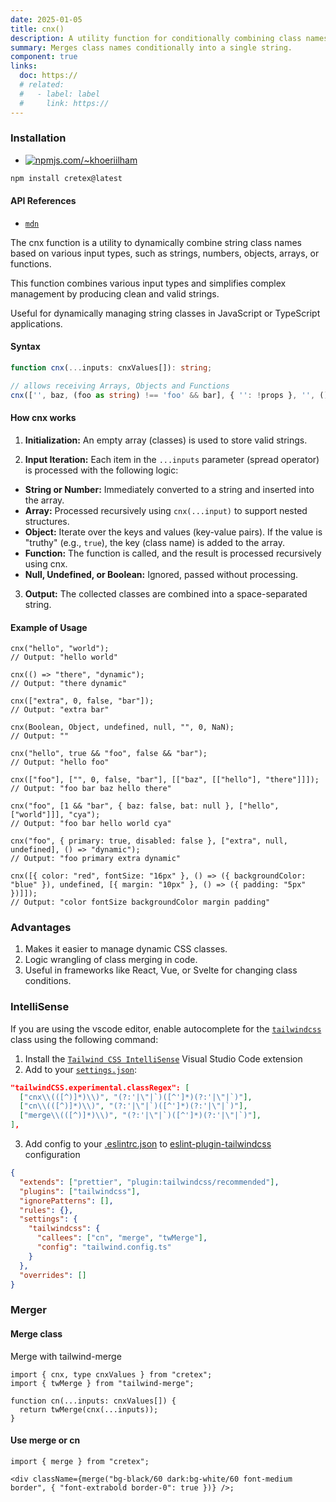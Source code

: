 ```yaml
---
date: 2025-01-05
title: cnx()
description: A utility function for conditionally combining class names in a readable and maintainable way.
summary: Merges class names conditionally into a single string.
component: true
links:
  doc: https://
  # related:
  #   - label: label
  #     link: https://
---
```


### Installation

- [![npmjs.com/~khoeriilham](https://badgen.net/npm/v/cretex/?icon=npm)](https://www.npmjs.com/cretex)

```bash
npm install cretex@latest
```

#### API References

- [`mdn`](https://developer.mozilla.org/en-US/docs/Web/API/Element/classList#examples)

The cnx function is a utility to dynamically combine string class names based on various input types, such as strings, numbers, objects, arrays, or functions.

This function combines various input types and simplifies complex management by producing clean and valid strings.

Useful for dynamically managing string classes in JavaScript or TypeScript applications.

#### Syntax

```ts
function cnx(...inputs: cnxValues[]): string;
```

```ts
// allows receiving Arrays, Objects and Functions
cnx(['', baz, (foo as string) !== 'foo' && bar], { '': !props }, '', () => ({ '' }), undefined, [{ '' }, () => ({ '' })]);
```

#### How cnx works

1. **Initialization:**
   An empty array (classes) is used to store valid strings.

2. **Input Iteration:**
   Each item in the `...inputs` parameter (spread operator) is processed with the following logic:

- **String or Number:**
  Immediately converted to a string and inserted into the array.
- **Array:**
  Processed recursively using `cnx(...input)` to support nested structures.
- **Object:**
  Iterate over the keys and values ​​(key-value pairs). If the value is "truthy" (e.g., `true`), the key (class name) is added to the array.
- **Function:**
  The function is called, and the result is processed recursively using cnx.
- **Null, Undefined, or Boolean:**
  Ignored, passed without processing.

3. **Output:**
   The collected classes are combined into a space-separated string.

#### Example of Usage

```tsx
cnx("hello", "world");
// Output: "hello world"

cnx(() => "there", "dynamic");
// Output: "there dynamic"

cnx(["extra", 0, false, "bar"]);
// Output: "extra bar"

cnx(Boolean, Object, undefined, null, "", 0, NaN);
// Output: ""

cnx("hello", true && "foo", false && "bar");
// Output: "hello foo"

cnx(["foo"], ["", 0, false, "bar"], [["baz", [["hello"], "there"]]]);
// Output: "foo bar baz hello there"

cnx("foo", [1 && "bar", { baz: false, bat: null }, ["hello", ["world"]]], "cya");
// Output: "foo bar hello world cya"

cnx("foo", { primary: true, disabled: false }, ["extra", null, undefined], () => "dynamic");
// Output: "foo primary extra dynamic"

cnx([{ color: "red", fontSize: "16px" }, () => ({ backgroundColor: "blue" }), undefined, [{ margin: "10px" }, () => ({ padding: "5px" })]]);
// Output: "color fontSize backgroundColor margin padding"
```

### Advantages

1. Makes it easier to manage dynamic CSS classes.
2. Logic wrangling of class merging in code.
3. Useful in frameworks like React, Vue, or Svelte for changing class conditions.

### IntelliSense

If you are using the vscode editor, enable autocomplete for the [`tailwindcss`](https://tailwindcss.com/docs/editor-setup#intelli-sense-for-vs-code) class using the following command:

1. Install the [`Tailwind CSS IntelliSense`](https://marketplace.visualstudio.com/items?itemName=bradlc.vscode-tailwindcss) Visual Studio Code extension
2. Add to your [`settings.json`](https://code.visualstudio.com/docs/getstarted/settings):

```json
"tailwindCSS.experimental.classRegex": [
  ["cnx\\(([^)]*)\\)", "(?:'|\"|`)([^']*)(?:'|\"|`)"],
  ["cn\\(([^)]*)\\)", "(?:'|\"|`)([^']*)(?:'|\"|`)"],
  ["merge\\(([^)]*)\\)", "(?:'|\"|`)([^']*)(?:'|\"|`)"],
],
```

3. Add config to your [.eslintrc.json](https://eslint.org/docs/latest/use/configure/) to [eslint-plugin-tailwindcss](https://www.npmjs.com/package/eslint-plugin-tailwindcss) configuration

```json
{
  "extends": ["prettier", "plugin:tailwindcss/recommended"],
  "plugins": ["tailwindcss"],
  "ignorePatterns": [],
  "rules": {},
  "settings": {
    "tailwindcss": {
      "callees": ["cn", "merge", "twMerge"],
      "config": "tailwind.config.ts"
    }
  },
  "overrides": []
}
```

### Merger

#### Merge class

Merge with tailwind-merge

```tsx
import { cnx, type cnxValues } from "cretex";
import { twMerge } from "tailwind-merge";

function cn(...inputs: cnxValues[]) {
  return twMerge(cnx(...inputs));
}
```

#### Use merge or cn

```tsx
import { merge } from "cretex";

<div className={merge("bg-black/60 dark:bg-white/60 font-medium border", { "font-extrabold border-0": true })} />;
```

